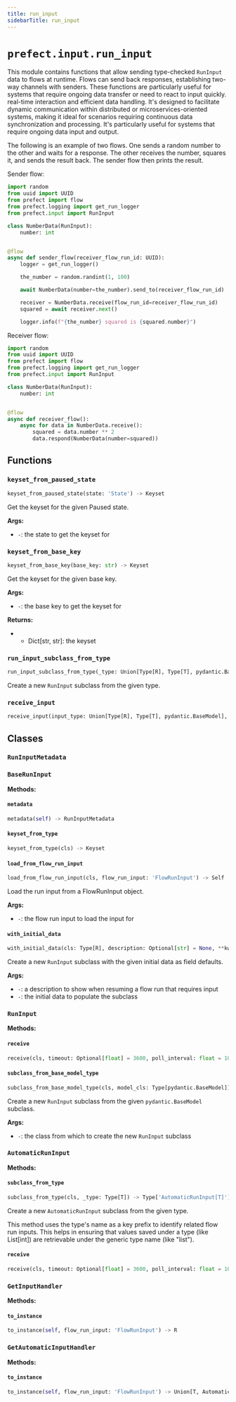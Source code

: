```yaml
---
title: run_input
sidebarTitle: run_input
---
```


# `prefect.input.run_input`



This module contains functions that allow sending type-checked `RunInput` data
to flows at runtime. Flows can send back responses, establishing two-way
channels with senders. These functions are particularly useful for systems that
require ongoing data transfer or need to react to input quickly.
real-time interaction and efficient data handling. It's designed to facilitate
dynamic communication within distributed or microservices-oriented systems,
making it ideal for scenarios requiring continuous data synchronization and
processing. It's particularly useful for systems that require ongoing data
input and output.

The following is an example of two flows. One sends a random number to the
other and waits for a response. The other receives the number, squares it, and
sends the result back. The sender flow then prints the result.

Sender flow:

```python
import random
from uuid import UUID
from prefect import flow
from prefect.logging import get_run_logger
from prefect.input import RunInput

class NumberData(RunInput):
    number: int


@flow
async def sender_flow(receiver_flow_run_id: UUID):
    logger = get_run_logger()

    the_number = random.randint(1, 100)

    await NumberData(number=the_number).send_to(receiver_flow_run_id)

    receiver = NumberData.receive(flow_run_id=receiver_flow_run_id)
    squared = await receiver.next()

    logger.info(f"{the_number} squared is {squared.number}")
```

Receiver flow:
```python
import random
from uuid import UUID
from prefect import flow
from prefect.logging import get_run_logger
from prefect.input import RunInput

class NumberData(RunInput):
    number: int


@flow
async def receiver_flow():
    async for data in NumberData.receive():
        squared = data.number ** 2
        data.respond(NumberData(number=squared))
```


## Functions

### `keyset_from_paused_state` <sup><a href="https://github.com/PrefectHQ/prefect/blob/main/src/prefect/input/run_input.py#L113" target="_blank"><Icon icon="github" size="14" /></a></sup>

```python
keyset_from_paused_state(state: 'State') -> Keyset
```


Get the keyset for the given Paused state.

**Args:**
- `-`: the state to get the keyset for


### `keyset_from_base_key` <sup><a href="https://github.com/PrefectHQ/prefect/blob/main/src/prefect/input/run_input.py#L129" target="_blank"><Icon icon="github" size="14" /></a></sup>

```python
keyset_from_base_key(base_key: str) -> Keyset
```


Get the keyset for the given base key.

**Args:**
- `-`: the base key to get the keyset for

**Returns:**
- - Dict[str, str]: the keyset


### `run_input_subclass_from_type` <sup><a href="https://github.com/PrefectHQ/prefect/blob/main/src/prefect/input/run_input.py#L419" target="_blank"><Icon icon="github" size="14" /></a></sup>

```python
run_input_subclass_from_type(_type: Union[Type[R], Type[T], pydantic.BaseModel]) -> Union[Type[AutomaticRunInput[T]], Type[R]]
```


Create a new `RunInput` subclass from the given type.


### `receive_input` <sup><a href="https://github.com/PrefectHQ/prefect/blob/main/src/prefect/input/run_input.py#L683" target="_blank"><Icon icon="github" size="14" /></a></sup>

```python
receive_input(input_type: Union[Type[R], Type[T], pydantic.BaseModel], timeout: Optional[float] = 3600, poll_interval: float = 10, raise_timeout_error: bool = False, exclude_keys: Optional[Set[str]] = None, key_prefix: Optional[str] = None, flow_run_id: Optional[UUID] = None, with_metadata: bool = False) -> Union[GetAutomaticInputHandler[T], GetInputHandler[R]]
```

## Classes

### `RunInputMetadata` <sup><a href="https://github.com/PrefectHQ/prefect/blob/main/src/prefect/input/run_input.py#L146" target="_blank"><Icon icon="github" size="14" /></a></sup>

### `BaseRunInput` <sup><a href="https://github.com/PrefectHQ/prefect/blob/main/src/prefect/input/run_input.py#L152" target="_blank"><Icon icon="github" size="14" /></a></sup>

**Methods:**

#### `metadata` <sup><a href="https://github.com/PrefectHQ/prefect/blob/main/src/prefect/input/run_input.py#L159" target="_blank"><Icon icon="github" size="14" /></a></sup>

```python
metadata(self) -> RunInputMetadata
```

#### `keyset_from_type` <sup><a href="https://github.com/PrefectHQ/prefect/blob/main/src/prefect/input/run_input.py#L163" target="_blank"><Icon icon="github" size="14" /></a></sup>

```python
keyset_from_type(cls) -> Keyset
```

#### `load_from_flow_run_input` <sup><a href="https://github.com/PrefectHQ/prefect/blob/main/src/prefect/input/run_input.py#L222" target="_blank"><Icon icon="github" size="14" /></a></sup>

```python
load_from_flow_run_input(cls, flow_run_input: 'FlowRunInput') -> Self
```

Load the run input from a FlowRunInput object.

**Args:**
- `-`: the flow run input to load the input for


#### `with_initial_data` <sup><a href="https://github.com/PrefectHQ/prefect/blob/main/src/prefect/input/run_input.py#L238" target="_blank"><Icon icon="github" size="14" /></a></sup>

```python
with_initial_data(cls: Type[R], description: Optional[str] = None, **kwargs: Any) -> Type[R]
```

Create a new `RunInput` subclass with the given initial data as field
defaults.

**Args:**
- `-`: a description to show when resuming
a flow run that requires input
- `-`: the initial data to populate the subclass


### `RunInput` <sup><a href="https://github.com/PrefectHQ/prefect/blob/main/src/prefect/input/run_input.py#L299" target="_blank"><Icon icon="github" size="14" /></a></sup>

**Methods:**

#### `receive` <sup><a href="https://github.com/PrefectHQ/prefect/blob/main/src/prefect/input/run_input.py#L301" target="_blank"><Icon icon="github" size="14" /></a></sup>

```python
receive(cls, timeout: Optional[float] = 3600, poll_interval: float = 10, raise_timeout_error: bool = False, exclude_keys: Optional[Set[str]] = None, key_prefix: Optional[str] = None, flow_run_id: Optional[UUID] = None) -> GetInputHandler[Self]
```

#### `subclass_from_base_model_type` <sup><a href="https://github.com/PrefectHQ/prefect/blob/main/src/prefect/input/run_input.py#L324" target="_blank"><Icon icon="github" size="14" /></a></sup>

```python
subclass_from_base_model_type(cls, model_cls: Type[pydantic.BaseModel]) -> Type['RunInput']
```

Create a new `RunInput` subclass from the given `pydantic.BaseModel`
subclass.

**Args:**
- `-`: the class from which
to create the new `RunInput` subclass


### `AutomaticRunInput` <sup><a href="https://github.com/PrefectHQ/prefect/blob/main/src/prefect/input/run_input.py#L338" target="_blank"><Icon icon="github" size="14" /></a></sup>

**Methods:**

#### `subclass_from_type` <sup><a href="https://github.com/PrefectHQ/prefect/blob/main/src/prefect/input/run_input.py#L358" target="_blank"><Icon icon="github" size="14" /></a></sup>

```python
subclass_from_type(cls, _type: Type[T]) -> Type['AutomaticRunInput[T]']
```

Create a new `AutomaticRunInput` subclass from the given type.

This method uses the type's name as a key prefix to identify related
flow run inputs. This helps in ensuring that values saved under a type
(like List[int]) are retrievable under the generic type name (like "list").


#### `receive` <sup><a href="https://github.com/PrefectHQ/prefect/blob/main/src/prefect/input/run_input.py#L395" target="_blank"><Icon icon="github" size="14" /></a></sup>

```python
receive(cls, timeout: Optional[float] = 3600, poll_interval: float = 10, raise_timeout_error: bool = False, exclude_keys: Optional[Set[str]] = None, key_prefix: Optional[str] = None, flow_run_id: Optional[UUID] = None, with_metadata: bool = False) -> GetAutomaticInputHandler[T]
```

### `GetInputHandler` <sup><a href="https://github.com/PrefectHQ/prefect/blob/main/src/prefect/input/run_input.py#L440" target="_blank"><Icon icon="github" size="14" /></a></sup>

**Methods:**

#### `to_instance` <sup><a href="https://github.com/PrefectHQ/prefect/blob/main/src/prefect/input/run_input.py#L504" target="_blank"><Icon icon="github" size="14" /></a></sup>

```python
to_instance(self, flow_run_input: 'FlowRunInput') -> R
```

### `GetAutomaticInputHandler` <sup><a href="https://github.com/PrefectHQ/prefect/blob/main/src/prefect/input/run_input.py#L521" target="_blank"><Icon icon="github" size="14" /></a></sup>

**Methods:**

#### `to_instance` <sup><a href="https://github.com/PrefectHQ/prefect/blob/main/src/prefect/input/run_input.py#L603" target="_blank"><Icon icon="github" size="14" /></a></sup>

```python
to_instance(self, flow_run_input: 'FlowRunInput') -> Union[T, AutomaticRunInput[T]]
```
